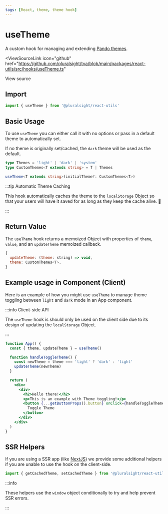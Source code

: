 ```yaml
---
tags: [React, theme, theme hook]
---
```



# useTheme

A custom hook for managing and extending [Pando themes](../tokens/colors.mdx#themes).

<ViewSourceLink
  icon="github"
  href="https://github.com/pluralsight/tva/blob/main/packages/react-utils/src/hooks/useTheme.ts"
>
  View source
</ViewSourceLink>

## Import

```javascript
import { useTheme } from '@pluralsight/react-utils'
```

## Basic Usage

To use `useTheme` you can either call it with no options or pass in a default theme to automatically set.

If no theme is originally set/cached, the `dark` theme will be used as the default.

```typescript
type Themes = 'light' | 'dark' | 'system'
type CustomThemes<T extends string> = T | Themes

useTheme<T extends string>(initialTheme?: CustomThemes<T>)
```

:::tip Automatic Theme Caching

This hook automatically caches the theme to the `localStorage` Object so that your users will have it saved for as long as they keep the cache alive. :tada:

:::

## Return Value

The `useTheme` hook returns a memoized Object with properties of `theme`, `value`, and an `updateTheme` memoized callback.

```jsx title="useTheme return value"
{
  updateTheme: (theme: string) => void,
  theme: CustomThemes<T>,
}
```

## Example usage in Component (Client)

Here is an example of how you might use `useTheme` to manage theme toggling between `light` and `dark` mode in an App component.

:::info Client-side API

The `useTheme` hook is should only be used on the client side due to its design
of updating the `localStorage` Object.

:::

```jsx showLineNumbers {2}
function App() {
  const { theme, updateTheme } = useTheme()

  function handleToggleTheme() {
    const newTheme = theme === 'light' ? 'dark' : 'light'
    updateTheme(newTheme)
  }

  return (
    <div>
      <div>
        <h2>Hello there!</h2>
        <p>This is an example with Theme toggling!</p>
        <button {...getButtonProps().button} onClick={handleToggleTheme}>
          Toggle Theme
        </button>
      </div>
    </div>
  )
}
```

## SSR Helpers

If you are using a SSR app (like [NextJS](https://nextjs.org/)) we provide some
additional helpers if you are unable to use the hook on the client-side.

```javascript
import { getCachedTheme, setCachedTheme } from '@pluralsight/react-utils'
```

:::info

These helpers use the `window` object conditionally to try and help prevent
SSR errors.

:::
